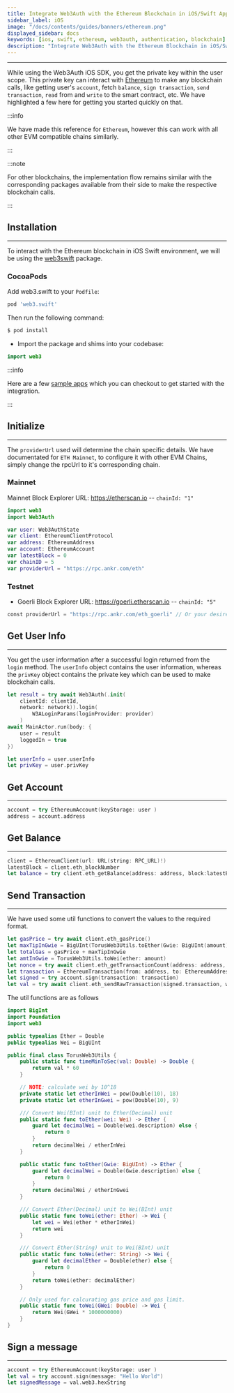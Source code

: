 ```yaml
---
title: Integrate Web3Auth with the Ethereum Blockchain in iOS/Swift Applications
sidebar_label: iOS
image: "/docs/contents/guides/banners/ethereum.png"
displayed_sidebar: docs
keywords: [ios, swift, ethereum, web3auth, authentication, blockchain]
description: "Integrate Web3Auth with the Ethereum Blockchain in iOS/Swift Applications | Documentation - Web3Auth"
---
```


---

While using the Web3Auth iOS SDK, you get the private key within the user scope. This private key can interact with [Ethereum](https://ethereum.org/)
to make any blockchain calls, like getting user's `account`, fetch `balance`, `sign transaction`, `send transaction`, `read` from and `write` to the
smart contract, etc. We have highlighted a few here for getting you started quickly on that.

:::info

We have made this reference for `Ethereum`, however this can work with all other EVM compatible chains similarly.

:::

:::note

For other blockchains, the implementation flow remains similar with the corresponding packages available from their side to make the respective
blockchain calls.

:::

## Installation

---

To interact with the Ethereum blockchain in iOS Swift environment, we will be using the [web3swift](https://github.com/argentlabs/web3.swift) package.

### CocoaPods

Add web3.swift to your `Podfile`:

```ruby
pod 'web3.swift'
```

Then run the following command:

```bash
$ pod install
```

- Import the package and shims into your codebase:

```swift
import web3
```

:::info

Here are a few [sample apps](/examples?product=Plug+and+Play&sdk=Plug+and+Play+iOS+SDK) which you can checkout to get started with the integration.

:::

## Initialize

---

The `providerUrl` used will determine the chain specific details. We have documentated for `ETH Mainnet`, to configure it with other EVM Chains,
simply change the rpcUrl to it's corresponding chain.

### Mainnet

Mainnet Block Explorer URL: https://etherscan.io -- `chainId: "1"`

```swift
import web3
import Web3Auth

var user: Web3AuthState
var client: EthereumClientProtocol
var address: EthereumAddress
var account: EthereumAccount
var latestBlock = 0
var chainID = 5
var providerUrl = "https://rpc.ankr.com/eth"
```

### Testnet

- Goerli Block Explorer URL: https://goerli.etherscan.io -- `chainId: "5"`

```swift
const providerUrl = "https://rpc.ankr.com/eth_goerli" // Or your desired RPC Provider url
```

## Get User Info

---

You get the user information after a successful login returned from the `login` method. The `userInfo` object contains the user information, whereas
the `privKey` object contains the private key which can be used to make blockchain calls.

```swift
let result = try await Web3Auth(.init(
    clientId: clientId,
    network: network)).login(
        W3ALoginParams(loginProvider: provider)
    )
await MainActor.run(body: {
    user = result
    loggedIn = true
})

let userInfo = user.userInfo
let privKey = user.privKey
```

## Get Account

---

```swift
account = try EthereumAccount(keyStorage: user )
address = account.address
```

## Get Balance

---

```swift
client = EthereumClient(url: URL(string: RPC_URL)!)
latestBlock = client.eth_blockNumber
let balance = try client.eth_getBalance(address: address, block:latestBlock)
```

## Send Transaction

---

We have used some util functions to convert the values to the required format.

```swift
let gasPrice = try await client.eth_gasPrice()
let maxTipInGwie = BigUInt(TorusWeb3Utils.toEther(Gwie: BigUInt(amount)))
let totalGas = gasPrice + maxTipInGwie
let amtInGwie = TorusWeb3Utils.toWei(ether: amount)
let nonce = try await client.eth_getTransactionCount(address: address, block: .Latest)
let transaction = EthereumTransaction(from: address, to: EthereumAddress(sendTo), value: amtInGwie, data: Data(), nonce: nonce + 1, gasPrice: totalGas, gasLimit: gasLimit, chainId: chainID)
let signed = try account.sign(transaction: transaction)
let val = try await client.eth_sendRawTransaction(signed.transaction, withAccount: account)
```

The util functions are as follows

```swift
import BigInt
import Foundation
import web3

public typealias Ether = Double
public typealias Wei = BigUInt

public final class TorusWeb3Utils {
    public static func timeMinToSec(val: Double) -> Double {
        return val * 60
    }

    // NOTE: calculate wei by 10^18
    private static let etherInWei = pow(Double(10), 18)
    private static let etherInGwei = pow(Double(10), 9)

    /// Convert Wei(BInt) unit to Ether(Decimal) unit
    public static func toEther(wei: Wei) -> Ether {
        guard let decimalWei = Double(wei.description) else {
            return 0
        }
        return decimalWei / etherInWei
    }

    public static func toEther(Gwie: BigUInt) -> Ether {
        guard let decimalWei = Double(Gwie.description) else {
            return 0
        }
        return decimalWei / etherInGwei
    }

    /// Convert Ether(Decimal) unit to Wei(BInt) unit
    public static func toWei(ether: Ether) -> Wei {
        let wei = Wei(ether * etherInWei)
        return wei
    }

    /// Convert Ether(String) unit to Wei(BInt) unit
    public static func toWei(ether: String) -> Wei {
        guard let decimalEther = Double(ether) else {
            return 0
        }
        return toWei(ether: decimalEther)
    }

    // Only used for calcurating gas price and gas limit.
    public static func toWei(GWei: Double) -> Wei {
        return Wei(GWei * 1000000000)
    }
}

```

## Sign a message

---

```swift
account = try EthereumAccount(keyStorage: user )
let val = try account.sign(message: "Hello World")
let signedMessage = val.web3.hexString
```

